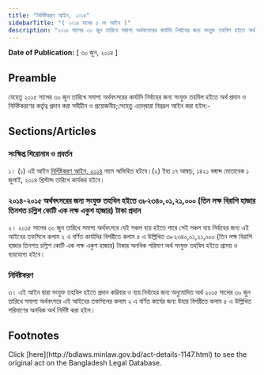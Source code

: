 ```yaml
---
title: "নির্দিষ্টকরণ আইন, ২০১৪"
sidebarTitle: "( ২০১৪ সনের ৫ নং আইন )"
description: "২০১৫ সালের ৩০ জুন তারিখে সমাপ্য অর্থবৎসরের কার্যাদি নির্বাহের জন্য সংযু্ক্ত তহবিল হইতে অর্থ প্রদান ও নির্দিষ্টকরণের কর্তৃত্ব প্রদানের জন্য প্রণীত আইন"
---
```


**Date of Publication:** [ ৩০ জুন, ২০১৪ ]

## Preamble

যেহেতু ২০১৫ সালের ৩০ জুন তারিখে সমাপ্য অর্থবৎসরের কার্যাদি নির্বাহের জন্য সংযুক্ত তহবিল হইতে অর্থ প্রদান ও নির্দিষ্টকরণের কর্তৃত্ব প্রদান করা সমীচীন ও প্রয়োজনীয়;সেহেতু এতদ্‌দ্বারা নিম্নরূপ আইন করা হইল:-

## Sections/Articles

### সংক্ষিপ্ত শিরোনাম ও প্রবর্তন

১। (১) এই আইন [নির্দিষ্টকরণ আইন, ২০১৪](/laws/act-1147 "নির্দিষ্টকরণ  আইন, ২০১৪") নামে অভিহিত হইবে।(২) ইহা ১৭ আষাঢ়, ১৪২১ বঙ্গাব্দ মোতাবেক ১ জুলাই, ২০১৪ খ্রিস্টাব্দ তারিখে কার্যকর হইবে।

### ২০১৪-২০১৫ অর্থবৎসরের জন্য সংযুক্ত তহবিল হইতে ৩৮২৩৪০,০১,২১,০০০ (তিন লক্ষ বিরাশি হাজার তিনশত চল্লিশ কোটি এক লক্ষ একুশ হাজার) টাকা প্রদান

২। ২০১৫ সালের ৩০ জুন তারিখে সমাপ্য অর্থবৎসরে যেই সকল ব্যয় হইতে পারে সেই সকল ব্যয় নির্বাহের জন্য এই আইনের তফসিলে কলাম ২ এ বর্ণিত কার্যাদির বিপরীতে কলাম ৫ এ উল্লিখিত ৩৮২৩৪০,০১,২১,০০০ (তিন লক্ষ বিরাশি হাজার তিনশত চল্লিশ কোটি এক লক্ষ একুশ হাজার) টাকার অনধিক পরিমাণ অর্থ সংযুক্ত তহবিল হইতে প্রদেয় ও ব্যয়যোগ্য হইবে।

### নির্দিষ্টকরণ

৩। এই আইন দ্বারা সংযুক্ত তহবিল হইতে প্রদান করিবার ও ব্যয় নির্বাহের জন্য অনুমোদিত অর্থ ২০১৫ সালের ৩০ জুন তারিখে সমাপ্য অর্থবৎসরে এই আইনের তফসিলের কলাম ২ এ বর্ণিত কার্যের জন্য উহার বিপরীতে কলাম ৫ এ উল্লিখিত পরিমাণের অনধিক অর্থ নির্দিষ্ট করা হইল।

## Footnotes

<Note>
  Click [here](http://bdlaws.minlaw.gov.bd/act-details-1147.html) to see the original act on the Bangladesh Legal Database.
</Note>
